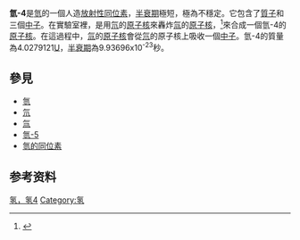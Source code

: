{{NoteTA|G1=Physics}}
{{Infobox isotope
|image=Hydrogen-4.svg
| alternate_names = 氢
| symbol          = H
 |CASNo = 12596-08-6
 |CASNo_ref= {{cascite|correct|CAS}}
| mass_number     = 4
| mass            = 4.027810(110)<ref name="AME2003">{{AME 2003}}</ref>
| excess_energy =25 900±100<ref name="AME2003"/>
|halflife=(1.39±0.1)×10<sup>-22</sup>秒<ref name="Nubase2003">{{NUBASE 2003}}</ref>
|spin=2-<ref name="Nubase2003"/>
}}
'''氫-4'''是[[氫|氫]]的一個人造[[放射性同位素|放射性同位素]]，[[半衰期|半衰期]]極短，極為不穩定。它包含了[[質子|質子]]和三個[[中子|中子]]。在實驗室裡，是用[[氘|氘]]的[[原子核|原子核]]來轟炸[[氚|氚]]的[[原子核|原子核]]，<ref name="Ter-Akopian">
{{cite journal
 |author=G. M. Ter-Akopian|year=2002
 |title=Hydrogen-4 and Hydrogen-5 from t+t and t+d transfer reactions studied with a 57.5-MeV triton beam
 |journal=[[AIP_Conference_Proceedings|AIP Conference Proceedings]]
 |volume=610 |pages=920–924
 |doi=10.1063/1.1470062
 |bibcode=2002AIPC..610..920T
 |display-authors=etal}}</ref>來合成一個氫-4的[[原子核|原子核]]。{{sfn|Ter-Akopian, et. al.|2002}}在這過程中，[[氚|氚]]的[[原子核|原子核]]會從[[氘|氘]]的原子核上吸收一個[[中子|中子]]。氫-4的質量為4.0279121[[原子質量單位|U]]，[[半衰期|半衰期]]為9.93696x10<sup>-23</sup>秒。

==參見==
*[[氫|氫]]
*[[氘|氘]]
*[[氚|氚]]
*[[氫-5|氫-5]]
*[[氫的同位素|氫的同位素]]

==参考资料==
{{reflist}}

[[Category:氢的同位素|氢，氢4]]
[[Category:氢|Category:氢]]